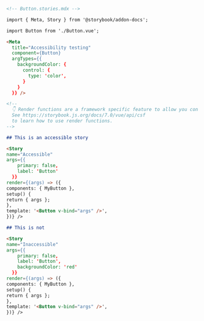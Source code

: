 ```md
<!-- Button.stories.mdx -->

import { Meta, Story } from '@storybook/addon-docs';

import Button from './Button.vue';

<Meta 
  title="Accessibility testing" 
  component={Button} 
  argTypes={{
    backgroundColor: {
      control: {
        type: 'color',
      }
    }
  }} />

<!--
  👇 Render functions are a framework specific feature to allow you control on how the component renders.
  See https://storybook.js.org/docs/7.0/vue/api/csf
  to learn how to use render functions.
-->

## This is an accessible story

<Story
name="Accessible"
args={{
    primary: false,
    label: 'Button'
  }}
render={(args) => ({
components: { MyButton },
setup() {
return { args };
},
template: '<Button v-bind="args" />',
})} />

## This is not

<Story
name="Inaccessible"
args={{
    primary: false,
    label: 'Button',
    backgroundColor: 'red'
  }}
render={(args) => ({
components: { MyButton },
setup() {
return { args };
},
template: '<Button v-bind="args" />',
})} />
```
